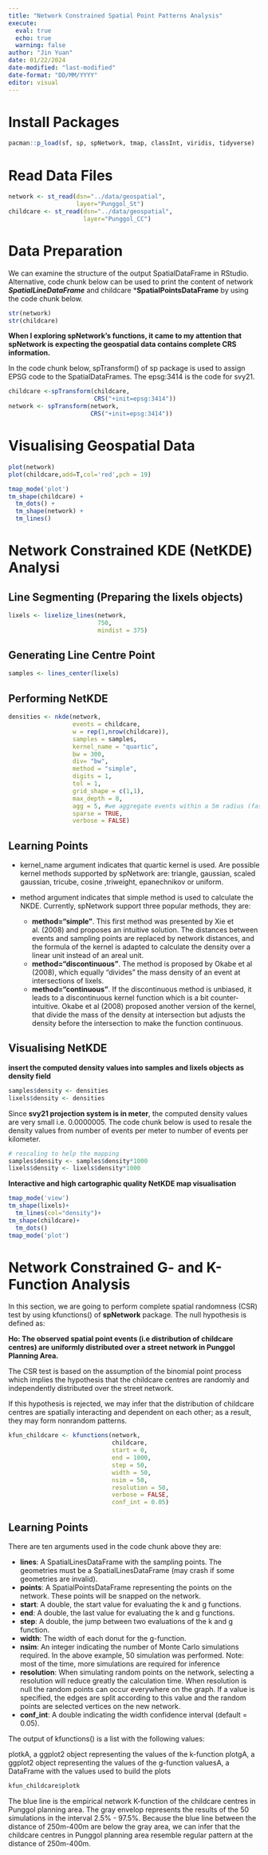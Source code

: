 ```yaml
---
title: "Network Constrained Spatial Point Patterns Analysis"
execute: 
  eval: true
  echo: true
  warning: false
author: "Jin Yuan"
date: 01/22/2024
date-modified: "last-modified"
date-format: "DD/MM/YYYY"
editor: visual
---
```


# Install Packages

```r
pacman::p_load(sf, sp, spNetwork, tmap, classInt, viridis, tidyverse)
```

# Read Data Files

```r
network <- st_read(dsn="../data/geospatial",
                   layer="Punggol_St")
childcare <- st_read(dsn="../data/geospatial",
                     layer="Punggol_CC")
```
# Data Preparation
We can examine the structure of the output SpatialDataFrame in RStudio. Alternative, code chunk below can be used to print the content of network ***SpatialLineDataFrame*** and childcare ***SpatialPointsDataFrame** by using the code chunk below.
```r
str(network)
str(childcare)
```

**When I exploring spNetwork’s functions, it came to my attention that spNetwork is expecting the geospatial data contains complete CRS information.**

In the code chunk below, spTransform() of sp package is used to assign EPSG code to the SpatialDataFrames. The epsg:3414 is the code for svy21.
```r
childcare <-spTransform(childcare,
                        CRS("+init=epsg:3414"))
network <- spTransform(network,
                       CRS("+init=epsg:3414"))
```

# Visualising Geospatial Data
```r
plot(network)
plot(childcare,add=T,col='red',pch = 19)
```

```r
tmap_mode('plot')
tm_shape(childcare) + 
  tm_dots() + 
  tm_shape(network) +
  tm_lines()
```
# Network Constrained KDE (NetKDE) Analysi
## Line Segmenting (Preparing the lixels objects)
```r
lixels <- lixelize_lines(network,
                         750,
                         mindist = 375)
```

## Generating Line Centre Point
```r
samples <- lines_center(lixels)
```

## Performing NetKDE
```r
densities <- nkde(network, 
                  events = childcare,
                  w = rep(1,nrow(childcare)),
                  samples = samples,
                  kernel_name = "quartic",
                  bw = 300, 
                  div= "bw", 
                  method = "simple", 
                  digits = 1, 
                  tol = 1,
                  grid_shape = c(1,1), 
                  max_depth = 8,
                  agg = 5, #we aggregate events within a 5m radius (faster calculation)
                  sparse = TRUE,
                  verbose = FALSE)
```

::: callout-note
# Learning Points
- kernel_name argument indicates that quartic kernel is used. Are possible kernel methods supported by spNetwork are: triangle, gaussian, scaled gaussian, tricube, cosine ,triweight, epanechnikov or uniform.
- method argument indicates that simple method is used to calculate the NKDE. Currently, spNetwork support three popular methods, they are:

  - **method=“simple”**. This first method was presented by Xie et al. (2008) and proposes an intuitive solution. The distances between events and sampling points are replaced by network distances, and the formula of the kernel is adapted to calculate the density over a linear unit instead of an areal unit.
  - **method=“discontinuous”**. The method is proposed by Okabe et al (2008), which equally “divides” the mass density of an event at intersections of lixels.
  - **method=“continuous”**. If the discontinuous method is unbiased, it leads to a discontinuous kernel function which is a bit counter-intuitive. Okabe et al (2008) proposed another version of the kernel, that divide the mass of the density at intersection but adjusts the density before the intersection to make the function continuous.

:::

## Visualising NetKDE
**insert the computed density values into samples and lixels objects as density field**
```r
samples$density <- densities
lixels$density <- densities
```

Since **svy21 projection system is in meter**, the computed density values are very small i.e. 0.0000005. The code chunk below is used to resale the density values from number of events per meter to number of events per kilometer.
```r
# rescaling to help the mapping
samples$density <- samples$density*1000
lixels$density <- lixels$density*1000
```

**Interactive and high cartographic quality NetKDE map visualisation**
```r
tmap_mode('view')
tm_shape(lixels)+
  tm_lines(col="density")+
tm_shape(childcare)+
  tm_dots()
tmap_mode('plot')
```

# Network Constrained G- and K-Function Analysis
In this section, we are going to perform complete spatial randomness (CSR) test by using kfunctions() of **spNetwork** package. The null hypothesis is defined as:

**Ho: The observed spatial point events (i.e distribution of childcare centres) are uniformly distributed over a street network in Punggol Planning Area.**

The CSR test is based on the assumption of the binomial point process which implies the hypothesis that the childcare centres are randomly and independently distributed over the street network.

If this hypothesis is rejected, we may infer that the distribution of childcare centres are spatially interacting and dependent on each other; as a result, they may form nonrandom patterns.
```r
kfun_childcare <- kfunctions(network, 
                             childcare,
                             start = 0, 
                             end = 1000, 
                             step = 50, 
                             width = 50, 
                             nsim = 50, 
                             resolution = 50,
                             verbose = FALSE, 
                             conf_int = 0.05)
```

::: callout-note
# Learning Points
There are ten arguments used in the code chunk above they are:

- **lines**: A SpatialLinesDataFrame with the sampling points. The geometries must be a SpatialLinesDataFrame (may crash if some geometries are invalid).
- **points**: A SpatialPointsDataFrame representing the points on the network. These points will be snapped on the network.
- **start**: A double, the start value for evaluating the k and g functions.
- **end**: A double, the last value for evaluating the k and g functions.
- **step**: A double, the jump between two evaluations of the k and g function.
- **width**: The width of each donut for the g-function.
- **nsim**: An integer indicating the number of Monte Carlo simulations required. In the above example, 50 simulation was performed. Note: most of the time, more simulations are required for inference
- **resolution**: When simulating random points on the network, selecting a resolution will reduce greatly the calculation time. When resolution is null the random points can occur everywhere on the graph. If a value is specified, the edges are split according to this value and the random points are selected vertices on the new network.
- **conf_int**: A double indicating the width confidence interval (default = 0.05).

:::

The output of kfunctions() is a list with the following values:

  plotkA, a ggplot2 object representing the values of the k-function
  plotgA, a ggplot2 object representing the values of the g-function
  valuesA, a DataFrame with the values used to build the plots
```r
kfun_childcare$plotk
```

The blue line is the empirical network K-function of the childcare centres in Punggol planning area. The gray envelop represents the results of the 50 simulations in the interval 2.5% - 97.5%. Because the blue line between the distance of 250m-400m are below the gray area, we can infer that the childcare centres in Punggol planning area resemble regular pattern at the distance of 250m-400m.